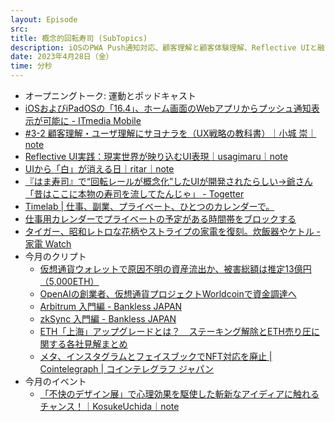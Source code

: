 ```yaml
---
layout: Episode
src: 
title: 概念的回転寿司 (SubTopics)
description: iOSのPWA Push通知対応、顧客理解と顧客体験理解、Reflective UIと融けるUI、回転寿司の概念化、複業時代のカレンダー、今月のクリプト動向やイベント情報など最近気になったサブトピックスを話しました。
date: 2023年4月28日（金）
time: 分秒
---
```


- オープニングトーク: 運動とポッドキャスト
- [iOSおよびiPadOSの「16.4」、ホーム画面のWebアプリからプッシュ通知表示が可能に - ITmedia Mobile](https://www.itmedia.co.jp/mobile/articles/2302/17/news104.html)
- [#3-2 顧客理解・ユーザ理解にサヨナラを（UX戦略の教科書）｜小城 崇｜note](https://note.com/takashi_koshiro/n/n6d71a559a91f)
- [Reflective UI実践：現実世界が映り込むUI表現｜usagimaru｜note](https://note.com/usagimaruma/n/n0b32918b2e15)
- [UIから「白」が消える日｜ritar｜note](https://note.com/ritar/n/n0f6aad6c2560)
- [『はま寿司』で“回転レールが概念化”したUIが開発されたらしい→爺さん「昔はここに本物の寿司を流してたんじゃ」 - Togetter](https://togetter.com/li/2124208)
- [Timelab | 仕事、副業、プライベート、ひとつのカレンダーで。](https://timelab.app/)
- [仕事用カレンダーでプライベートの予定がある時間帯をブロックする](https://michiomochi.com/d866330d934c431a8c00f21a9ad4e05a)
- [タイガー、昭和レトロな花柄やストライプの家電を復刻。炊飯器やケトル - 家電 Watch](https://kaden.watch.impress.co.jp/docs/news/1495514.html)
- 今月のクリプト
    - [仮想通貨ウォレットで原因不明の資産流出か、被害総額は推定13億円（5,000ETH）](https://coinpost.jp/?p=453850)
    - [OpenAIの創業者、仮想通貨プロジェクトWorldcoinで資金調達へ](https://coinpost.jp/?p=432254)
    - [Arbitrum 入門編 - Bankless JAPAN](https://banklessjp.substack.com/p/arbitrum-1de)
    - [zkSync 入門編 - Bankless JAPAN](https://banklessjp.substack.com/p/zksync)
    - [ETH「上海」アップグレードとは？　ステーキング解除とETH売り圧に関する各社見解まとめ](https://coinpost.jp/?p=434569)
    - [メタ、インスタグラムとフェイスブックでNFT対応を廃止 | Cointelegraph | コインテレグラフ ジャパン](https://jp.cointelegraph.com/news/meta-pulling-the-plug-on-nfts-across-instagram-and-facebook)
- 今月のイベント
    - [「不快のデザイン展」で心理効果を駆使した斬新なアイディアに触れるチャンス！｜KosukeUchida｜note](https://note.com/ksk0526/n/n7206dcda2744)
